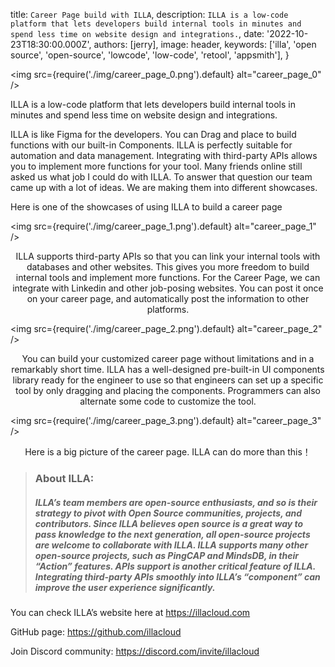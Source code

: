 
  title: `Career Page build with ILLA`,
  description: `ILLA is a low-code platform that lets developers build internal tools in minutes and spend less time on website design and integrations.`,
  date: '2022-10-23T18:30:00.000Z',
  authors: [jerry],
  image: header,
  keywords: ['illa', 'open source', 'open-source', 'lowcode', 'low-code', 'retool', 'appsmith'],
}

[//]: # (Want to talk about this post? <a href="/community">Discuss this on GitHub →</a>)

<img
  src={require('./img/career_page_0.png').default}
  alt="career_page_0"
/>

ILLA is a low-code platform that lets developers build internal tools in minutes and spend less time on website design and integrations.

ILLA is like Figma for the developers. You can Drag and place to build functions with our built-in Components. ILLA is perfectly suitable for automation and data management. Integrating with third-party APIs allows you to implement more functions for your tool. Many friends online still asked us what job I could do with ILLA. To answer that question our team came up with a lot of ideas. We are making them into different showcases.

Here is one of the showcases of using ILLA to build a career page

<img
  src={require('./img/career_page_1.png').default}
  alt="career_page_1"
/>
<center style={{whiteSpace: 'break-spaces'}}>
  <figcaption>
    ILLA supports third-party APIs so that you can link your internal tools with databases and other websites. This gives you more freedom to build internal tools and implement more functions. For the Career Page, we can integrate with Linkedin and other job-posing websites. You can post it once on your career page, and automatically post the information to other platforms.
  </figcaption>
</center>

<img
  src={require('./img/career_page_2.png').default}
  alt="career_page_2"
/>
<center style={{whiteSpace: 'break-spaces'}}>
  <figcaption>
    You can build your customized career page without limitations and in a remarkably short time. ILLA has a well-designed pre-built-in UI components library ready for the engineer to use so that engineers can set up a specific tool by only dragging and placing the components. Programmers can also alternate some code to customize the tool.  
  </figcaption>
</center>

<img
  src={require('./img/career_page_3.png').default}
  alt="career_page_3"
/>
<center style={{whiteSpace: 'break-spaces'}}>
  <figcaption>
    Here is a big picture of the career page. ILLA can do more than this！
  </figcaption>
</center>

>### About ILLA: 
>##### ILLA’s team members are open-source enthusiasts, and so is their strategy to pivot with Open Source communities, projects, and contributors. Since ILLA believes open source is a great way to pass knowledge to the next generation, all open-source projects are welcome to collaborate with ILLA. ILLA supports many other open-source projects, such as PingCAP and MindsDB, in their “Action” features. APIs support is another critical feature of ILLA. Integrating third-party APIs smoothly into ILLA’s “component” can improve the user experience significantly.

You can check ILLA’s website here at https://illacloud.com

GitHub page: https://github.com/illacloud

Join Discord community: https://discord.com/invite/illacloud

